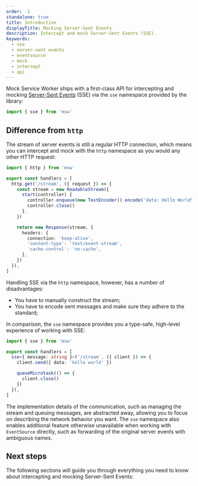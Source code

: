 ```yaml
---
order: -1
standalone: true
title: Introduction
displayTitle: Mocking Server-Sent Events
description: Intercept and mock Server-Sent Events (SSE).
keywords:
  - sse
  - server-sent events
  - eventsource
  - mock
  - intercept
  - api
---
```


Mock Service Worker ships with a first-class API for intercepting and mocking [Server-Sent Events](https://developer.mozilla.org/en-US/docs/Web/API/Server-sent_events/Using_server-sent_events) (SSE) via the `sse` namespace provided by the library:

```ts
import { sse } from 'msw'
```


<PageCard
  icon={CubeTransparentIcon}
  url="/docs/api/sse"
  title="sse"
  description="API reference for the `sse` namespace."
/>

## Difference from `http`

The stream of server events is still a regular HTTP connection, which means you can intercept and mock with the `http` namespace as you would any other HTTP request:

```ts {5-10} /stream/2,3
import { http } from 'msw'

export const handlers = [
  http.get('/stream', ({ request }) => {
    const stream = new ReadableStream({
      start(controller) {
        controller.enqueue(new TextEncoder().encode('data: Hello World\n\n'))
        controller.close()
      },
    })

    return new Response(stream, {
      headers: {
        connection: 'keep-alive',
        'content-type': 'text/event-stream',
        'cache-control': 'no-cache',
      },
    })
  }),
]
```

Handling SSE via the `http` namespace, however, has a number of disadvantages:

- You have to manually construct the stream;
- You have to encode sent messages and make sure they adhere to the standard;

In comparison, the `sse` namespace provides you a type-safe, high-level experience of working with SSE:

```ts {5,8} /sse/
import { sse } from 'msw'

export const handlers = [
  sse<{ message: string }>('/stream', ({ client }) => {
    client.send({ data: 'hello world' })

    queueMicrotask(() => {
      client.close()
    })
  }),
]
```

The implementation details of the comnunication, such as managing the stream and queuing messages, are abstracted away, allowing you to focus on describing the network behavior you want. The `sse` namespace also enables additional feature otherwise unavailable when working with `EventSource` directly, such as forwarding of the original server events with ambiguous names.

## Next steps

The following sections will guide you through everything you need to know about intercepting and mocking Server-Sent Events:


<PageCard
  icon={CloudArrowDownIcon}
  url="/docs/sse/intercepting-sources/"
  title="Intercepting sources"
  description="Intercepting and handling event sources."
/>

<PageCard
  icon={CloudArrowDownIcon}
  url="/docs/sse/server-events/"
  title="Server events"
  description="Mocking Server-Sent Events."
/>
